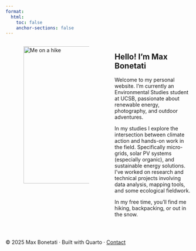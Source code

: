 ```yaml
---
format:
  html:
    toc: false
    anchor-sections: false
---
```


:::::: columns
::: {.column width="6%"}
 
:::
::: {.column width="39%"}
![](Photos/Intro.jpg){alt="Me on a hike" fig-align="left" width="375"}
:::

::: {.column width="6%"}
 
:::

::: {.column width="45%"}
<div class="boldtext">
## Hello! I’m Max Bonetati
</div>
<div class="transbox">
Welcome to my personal website. I’m currently an Environmental Studies student at UCSB, passionate about renewable energy, photography, and outdoor adventures.

In my studies I explore the intersection between climate action and hands-on work in the field. Specifically micro-grids, solar PV systems (especially organic), and sustainable energy solutions. I’ve worked on research and technical projects involving data analysis, mapping tools, and some ecological fieldwork.

In my free time, you’ll find me hiking, backpacking, or out in the snow.
</div>
:::
::::::

::: {.column width="6%"}
 
:::
<footer>© 2025 Max Bonetati · Built with Quarto · <a href="mailto:maxbonetati@gmail.com">Contact</a></footer>
